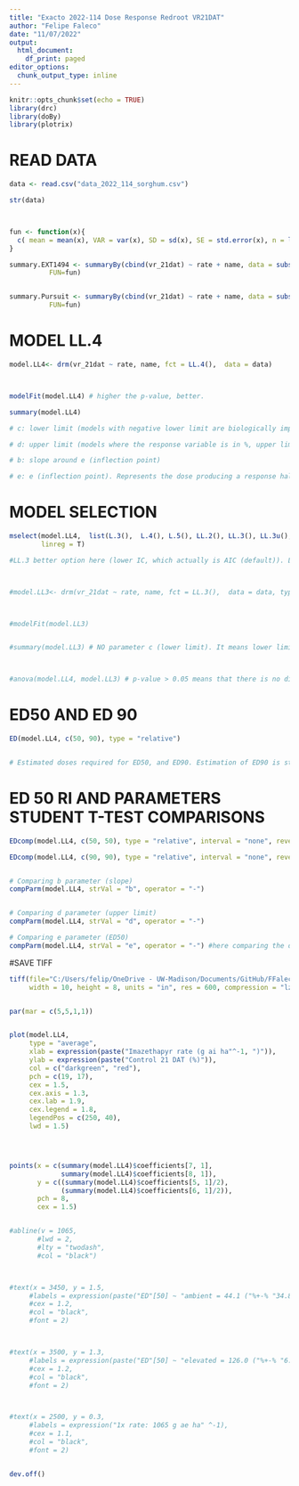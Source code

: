 ```yaml
---
title: "Exacto 2022-114 Dose Response Redroot VR21DAT"
author: "Felipe Faleco"
date: "11/07/2022"
output:
  html_document:
    df_print: paged
editor_options: 
  chunk_output_type: inline
---
```


```r

knitr::opts_chunk$set(echo = TRUE)
library(drc)
library(doBy)
library(plotrix)

```


# READ DATA

```r

data <- read.csv("data_2022_114_sorghum.csv")

str(data)



fun <- function(x){
  c( mean = mean(x), VAR = var(x), SD = sd(x), SE = std.error(x), n = length(x))
}

summary.EXT1494 <- summaryBy(cbind(vr_21dat) ~ rate + name, data = subset(data, name=="EXT1494"),
          FUN=fun)


summary.Pursuit <- summaryBy(cbind(vr_21dat) ~ rate + name, data = subset(data, name=="Pursuit"),
          FUN=fun)

```



# MODEL LL.4

```r

model.LL4<- drm(vr_21dat ~ rate, name, fct = LL.4(),  data = data)



modelFit(model.LL4) # higher the p-value, better.

summary(model.LL4) 

# c: lower limit (models with negative lower limit are biologically impossible. E.g., negative biomass, negative % biomass reduction, or negative % control)

# d: upper limit (models where the response variable is in %, upper limit bigger than 100% are biologically impossible. E.g., % biomass reduction, % control)

# b: slope around e (inflection point)

# e: e (inflection point). Represents the dose producing a response halfway between the u and l parameters (ED50)

```



# MODEL SELECTION

```r

mselect(model.LL4,  list(L.3(),  L.4(), L.5(), LL.2(), LL.3(), LL.3u(), LL2.3(), LL2.3u(), LL.4(), LL2.4(), LL.5(), W1.3(), W1.4(), W2.4(), baro5()),
        linreg = T) 

#LL.3 better option here (lower IC, which actually is AIC (default)). L.3 (logistic three parameter) could also be used, but since it is a asymmetrical model, I would give preference to LL.3. Moreover, there is no difference between for dose–response data, the logistic model offers no advantage over the log-logistic model (Ritz 2009). Additionally, in symmetrical models, the parameter e and relative ED50 are identical, that is, they both indicate the dose that reduces the response midway between the upper and lower limits. In asymmetrical models, however, the parameter e does not have the same meaning as in symmetrical models, even though it is still the location of the inflection point. For asymmetrical models, ED50 should be estimated as "absolute" and not relative.



#model.LL3<- drm(vr_21dat ~ rate, name, fct = LL.3(),  data = data, type = "continuous")



#modelFit(model.LL3)


#summary(model.LL3) # NO parameter c (lower limit). It means lower limit was set to zero.



#anova(model.LL4, model.LL3) # p-value > 0.05 means that there is no difference between models. Therefore, we can use model LL.3

```



# ED50 AND ED 90

```r

ED(model.LL4, c(50, 90), type = "relative") 


# Estimated doses required for ED50, and ED90. Estimation of ED90 is statistically less accurate and often subject to high variance. Therefore, is better to use ED50.

```


# ED 50 RI AND PARAMETERS STUDENT T-TEST COMPARISONS

```r

EDcomp(model.LL4, c(50, 50), type = "relative", interval = "none", reverse = TRUE)

EDcomp(model.LL4, c(90, 90), type = "relative", interval = "none", reverse = TRUE)


# Comparing b parameter (slope)
compParm(model.LL4, strVal = "b", operator = "-")


# Comparing d parameter (upper limit)
compParm(model.LL4, strVal = "d", operator = "-")

# Comparing e parameter (ED50)
compParm(model.LL4, strVal = "e", operator = "-") #here comparing the difference, and not the ratio like in the EDcomp


```



#SAVE TIFF

```r

tiff(file="C:/Users/felip/OneDrive - UW-Madison/Documents/GitHub/FFaleco/PhD/Exacto/2022-114/Sorghum/2022_114_DR_VR21DAT.tiff",
     width = 10, height = 8, units = "in", res = 600, compression = "lzw")


par(mar = c(5,5,1,1))


plot(model.LL4,
     type = "average",
     xlab = expression(paste("Imazethapyr rate (g ai ha"^-1, ")")),
     ylab = expression(paste("Control 21 DAT (%)")),
     col = c("darkgreen", "red"),
     pch = c(19, 17),
     cex = 1.5,
     cex.axis = 1.3,
     cex.lab = 1.9,
     cex.legend = 1.8,
     legendPos = c(250, 40),
     lwd = 1.5)




points(x = c(summary(model.LL4)$coefficients[7, 1], 
             summary(model.LL4)$coefficients[8, 1]),
       y = c((summary(model.LL4)$coefficients[5, 1]/2), 
             (summary(model.LL4)$coefficients[6, 1]/2)),
       pch = 8,
       cex = 1.5)


#abline(v = 1065, 
       #lwd = 2, 
       #lty = "twodash",
       #col = "black")



#text(x = 3450, y = 1.5, 
     #labels = expression(paste("ED"[50] ~ "ambient = 44.1 ("%+-% "34.8)" ^A)),
     #cex = 1.2,
     #col = "black",
     #font = 2)



#text(x = 3500, y = 1.3, 
     #labels = expression(paste("ED"[50] ~ "elevated = 126.0 ("%+-% "6.7)" ^B)),
     #cex = 1.2,
     #col = "black",
     #font = 2)



#text(x = 2500, y = 0.3, 
     #labels = expression("1x rate: 1065 g ae ha" ^-1),
     #cex = 1.1,
     #col = "black",
     #font = 2)


dev.off()


```